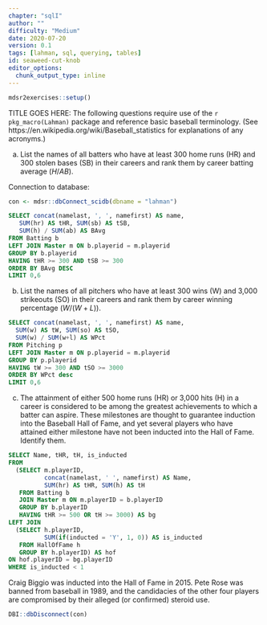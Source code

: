 ```yaml
---
chapter: "sqlI"
author: ""
difficulty: "Medium"
date: 2020-07-20 
version: 0.1
tags: [lahman, sql, querying, tables]
id: seaweed-cut-knob
editor_options: 
  chunk_output_type: inline
---
```


```r
mdsr2exercises::setup()
```

TITLE GOES HERE: The following questions require use of the `r pkg_macro(Lahman)` package and reference basic baseball terminology. (See https://en.wikipedia.org/wiki/Baseball_statistics for explanations of any acronyms.) 


a. List the names of all batters who have at least 300 home runs (HR) and 300 stolen bases (SB) in their careers and rank them by career batting average ($H/AB$). 


<!--begin-answer-->

Connection to database:
```r
con <- mdsr::dbConnect_scidb(dbname = "lahman")
```

```sql
SELECT concat(namelast, ', ', namefirst) AS name, 
   SUM(hr) AS tHR, SUM(sb) AS tSB, 
   SUM(h) / SUM(ab) AS BAvg
FROM Batting b
LEFT JOIN Master m ON b.playerid = m.playerid
GROUP BY b.playerid
HAVING tHR >= 300 AND tSB >= 300
ORDER BY BAvg DESC 
LIMIT 0,6
```
  
<!--end-answer-->
 

b. List the names of all pitchers who have at least 300 wins (W) and 3,000 strikeouts (SO) in their careers and rank them by career winning percentage ($W/(W+L)$). 


<!--begin-answer-->
  
```sql
SELECT concat(namelast, ', ', namefirst) AS name, 
  SUM(w) AS tW, SUM(so) AS tSO, 
  SUM(w) / SUM(w+l) AS WPct
FROM Pitching p
LEFT JOIN Master m ON p.playerid = m.playerid
GROUP BY p.playerid
HAVING tW >= 300 AND tSO >= 3000
ORDER BY WPct desc
LIMIT 0,6
```
<!--end-answer-->


c. The attainment of either 500 home runs (HR) or 3,000 hits (H) in a career is considered to be among the greatest achievements to which a batter can aspire. These milestones are thought to guarantee induction into the Baseball Hall of Fame, and yet several players who have attained either milestone have not been inducted into the Hall of Fame. Identify them. 


<!--begin-answer-->
```sql
SELECT Name, tHR, tH, is_inducted 
FROM
  (SELECT m.playerID, 
          concat(namelast, ' ', namefirst) AS Name,
          SUM(hr) AS tHR, SUM(h) AS tH
   FROM Batting b
   JOIN Master m ON m.playerID = b.playerID
   GROUP BY b.playerID
   HAVING tHR >= 500 OR tH >= 3000) AS bg
LEFT JOIN 
  (SELECT h.playerID,
          SUM(if(inducted = 'Y', 1, 0)) AS is_inducted
   FROM HallOfFame h
   GROUP BY h.playerID) AS hof 
ON hof.playerID = bg.playerID
WHERE is_inducted < 1
```

Craig Biggio was inducted into the Hall of Fame in 2015. Pete Rose was banned from baseball in 1989, and the candidacies of the other four players are compromised by their alleged (or confirmed) steroid use. 


<!--end-answer-->


```r
DBI::dbDisconnect(con)
```


